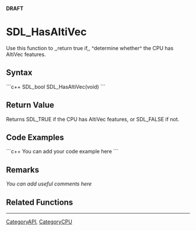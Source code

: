 <!-- pragma section-numbers off -->
<!-- pragma disable-camelcase -->
'''DRAFT'''

= SDL_HasAltiVec =
Use this function to ,,return true if,, ^determine whether^ the CPU has Alti<code></code>Vec features.


== Syntax ==
```c++
SDL_bool SDL_HasAltiVec(void)
```

== Return Value ==
Returns SDL_TRUE if the CPU has Alti<code></code>Vec features, or SDL_FALSE if not.

== Code Examples ==
```c++
You can add your code example here
```

== Remarks ==
''You can add useful comments here''

== Related Functions ==

----
[[CategoryAPI]], [[CategoryCPU]]
